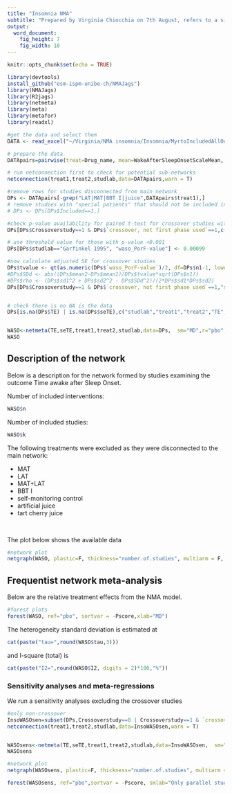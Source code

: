 ```yaml
---
title: "Insomnia NMA"
subtitle: "Prepared by Virginia Chiocchia on 7th August, refers to a single outcome analysis (Nocturnal time awake after sleep onset) in a frequentist setting"
output: 
  word_document: 
    fig_height: 7
    fig_width: 10
---
```


```r
knitr::opts_chunk$set(echo = TRUE)
```

<!-- Make sure you have the needed libraries from R-Cran and Github: -->
<!-- devtools -->
<!-- NMAJags -->
<!-- R2jags -->
<!-- netmeta -->
<!-- meta -->
<!-- metafor -->
<!-- readxl -->
```r
library(devtools)
install_github("esm-ispm-unibe-ch/NMAJags")
library(NMAJags)
library(R2jags)
library(netmeta)
library(meta)
library(metafor)
library(readxl)
```

```r
#get the data and select them
DATA <- read_excel("~/Virginia/NMA insomnia/Insomnia/MyrtoIncludedAllOutcomesClean27.6dVirgiRenamedInterventions.xlsx", na = "NA")


```

```r
# prepare the data
DATApairs=pairwise(treat=Drug_name, mean=WakeAfterSleepOnsetScaleMean, sd=WakeAfterSleepOnsetScaleSD, n=WakeAfterSleepOnsetScaleParticipants, data=DATA, studlab = Study_name, sm= "MD")

# run netconnection first to check for potential sub-networks
netconnection(treat1,treat2,studlab,data=DATApairs,warn = T)

#remove rows for studies disconnected from main network
DPs <- DATApairs[-grep("LAT|MAT|BBT I|juice",DATApairs$treat1),]
# remove studies with "special patients" that should not be included in main analysis
# DPs <- DPs[DPs$Included==1,]

#check p-value availability for paired t-test for crossover studies with both phases used
DPs[DPs$Crossoverstudy==1 & DPs$`crossover, not first phase used`==1,c("studlab","waso_PorF-value","waso_p=0, f=1")]

# use threshold value for those with p-value <0.001
DPs[DPs$studlab=="Garfinkel 1995", "waso_PorF-value"] <- 0.00099

#now calculate adjusted SE for crossover studies
DPs$tvalue <- qt(as.numeric(DPs$`waso_PorF-value`)/2, df=DPs$n1-1, lower.tail = F)
#DPs$SDd <- abs((DPs$mean2-DPs$mean1)/DPs$tvalue*sqrt(DPs$n1))
#DPs$rho <- (DPs$sd1^2 + DPs$sd2^2 - DPs$SDd^2)/(2*DPs$sd1*DPs$sd2)
DPs[DPs$Crossoverstudy==1 & DPs$`crossover, not first phase used`==1,"seTE"] <- (abs(DPs$TE)/DPs$tvalue)[DPs$Crossoverstudy==1 & DPs$`crossover, not first phase used`==1] 


# check there is no NA is the data
DPs[is.na(DPs$TE) | is.na(DPs$seTE),c("studlab","treat1","treat2","TE","seTE")]


WASO<-netmeta(TE,seTE,treat1,treat2,studlab,data=DPs,  sm="MD",r="pbo",comb.fixed =F, comb.random = T)
WASO

```

## Description of the network


Below is a description for the network formed by studies examining the outcome Time awake after Sleep Onset.

Number of included interventions:
```r
WASO$n
```
Number of included studies:
```r
WASO$k
```

The following treatments were excluded as they were disconnected to the main network:

  * MAT
  * LAT
  * MAT+LAT
  * BBT I
  * self-monitoring control
  * artificial juice
  * tart cherry juice  
  
\    

  
 The plot below shows the available data\
```r
#network plot
netgraph(WASO, plastic=F, thickness="number.of.studies", multiarm = F, points=T, col=1, number.of.studies=T)
```




## Frequentist network meta-analysis 

Below are the relative treatment effects from the NMA model. 

```r

#forest plots
forest(WASO, ref="pbo", sortvar = -Pscore,xlab="MD")
```

The heterogeneity standard deviation is estimated at
```r
cat(paste("tau=",round(WASO$tau,3)))
```
and I-square (total) is 
```r
cat(paste("I2=",round(WASO$I2, digits = 2)*100,"%"))
```

<!-- There is little/no/important evidence of inconsistency in the data. There are in total -->

<!-- ```{r echo=FALSE, message=FALSE, warning=FALSE} -->
<!-- split=netsplit(SOL) -->
<!-- SIDEp=split$compare.random$p -->
<!-- SIDEp=SIDEp[!is.na(SIDEp)] -->
<!-- #proportion of inconsistent loops -->
<!-- cat(length(SIDEp)) -->
<!-- ``` -->

<!-- comparisons in the network, and there is inconsistency (according to SIDE p-value<0.10) in -->

<!-- ```{r, echo=F, message=FALSE, warning=FALSE} -->
<!-- cat(length(SIDEp[SIDEp<=0.1])) -->
<!-- ``` -->
<!-- loops which gives a % of inconsistent loops equal to -->
<!-- ```{r, echo=F, message=FALSE, warning=FALSE} -->
<!-- cat(paste(round((length(SIDEp[SIDEp<=0.1])/length(SIDEp))*100,1),"%")) -->
<!-- ``` -->



<!-- The p-value from the design-by-treatment test is -->

<!-- ```{r, echo=FALSE, message=FALSE, warning=FALSE} -->
<!-- a=decomp.design(WASO) -->
<!-- print(round(a$Q.inc.random$pval,3)) -->
<!-- ``` -->


### Sensitivity analyses and meta-regressions

We run a sensitivity analyses excluding the crossover studies
```r

#only non-crossover
InsoWASOsen=subset(DPs,Crossoverstudy==0 | Crossoverstudy==1 & `crossover, not first phase used`!=1)  
netconnection(treat1,treat2,studlab,data=InsoWASOsen,warn = T)


WASOsens<-netmeta(TE,seTE,treat1,treat2,studlab,data=InsoWASOsen,  sm="MD",comb.fixed =F, comb.random = T)
WASOsens


```

```r
#network plot
netgraph(WASOsens, plastic=F, thickness="number.of.studies", multiarm = F, points=T, col=1, number.of.studies=T)
```


```r

forest(WASOsens, ref="pbo",sortvar = -Pscore, smlab="Only parallel studies", fontsize=10,xlab="MD")


```


